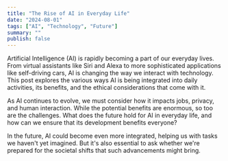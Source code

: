 ```yaml
---
title: "The Rise of AI in Everyday Life"
date: "2024-08-01"
tags: ["AI", "Technology", "Future"]
summary: ""
publish: false
---
```


Artificial Intelligence (AI) is rapidly becoming a part of our everyday lives. From virtual assistants like Siri and Alexa to more sophisticated applications like self-driving cars, AI is changing the way we interact with technology. This post explores the various ways AI is being integrated into daily activities, its benefits, and the ethical considerations that come with it.

As AI continues to evolve, we must consider how it impacts jobs, privacy, and human interaction. While the potential benefits are enormous, so too are the challenges. What does the future hold for AI in everyday life, and how can we ensure that its development benefits everyone?

In the future, AI could become even more integrated, helping us with tasks we haven't yet imagined. But it's also essential to ask whether we're prepared for the societal shifts that such advancements might bring.